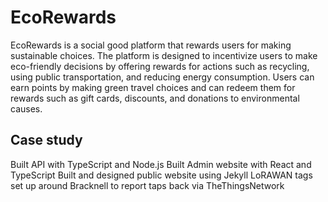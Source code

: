 ---
---

# EcoRewards

EcoRewards is a social good platform that rewards users for making sustainable choices. The platform is designed to incentivize users to make eco-friendly decisions by offering rewards for actions such as recycling, using public transportation, and reducing energy consumption. Users can earn points by making green travel choices and can redeem them for rewards such as gift cards, discounts, and donations to environmental causes.

## Case study

Built API with TypeScript and Node.js
Built Admin website with React and TypeScript
Built and designed public website using Jekyll
LoRAWAN tags set up around Bracknell to report taps back via TheThingsNetwork
